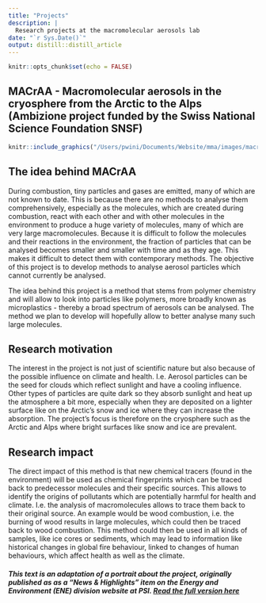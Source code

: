 ```yaml
---
title: "Projects"
description: |
  Research projects at the macromolecular aerosols lab
date: "`r Sys.Date()`"
output: distill::distill_article
---
```


```r
knitr::opts_chunk$set(echo = FALSE)
```

## MACrAA - Macromolecular aerosols in the cryosphere from the Arctic to the Alps (Ambizione project funded by the Swiss National Science Foundation SNSF)

```r
knitr::include_graphics("/Users/pwini/Documents/Website/mma/images/macromolecular model of aged wood-derived BC KAAL 2011.png")
```

## The idea behind MACrAA

During combustion, tiny particles and gases are emitted, many of which are not known to date. This is because there are no methods to analyse them comprehensively, especially as the molecules, which are created during combustion, react with each other and with other molecules in the environment to produce a huge variety of molecules, many of which are very large macromolecules. Because it is difficult to follow the molecules and their reactions in the environment, the fraction of particles that can be analysed becomes smaller and smaller with time and as they age. This makes it difficult to detect them with contemporary methods. The objective of this project is to develop methods to analyse aerosol particles which cannot currently be analysed.

The idea behind this project is a method that stems from polymer chemistry and will allow to look into particles like polymers, more broadly known as microplastics - thereby a broad spectrum of aerosols can be analysed. The method we plan to develop will hopefully allow to better analyse many such large molecules.

## Research motivation

The interest in the project is not just of scientific nature but also because of the possible influence on climate and health. I.e. Aerosol particles can be the seed for clouds which reflect sunlight and have a cooling influence. Other types of particles are quite dark so they absorb sunlight and heat up the atmosphere a bit more, especially when they are deposited on a lighter surface like on the Arctic’s snow and ice where they can increase the absorption. The project’s focus is therefore on the cryosphere such as the Arctic and Alps where bright surfaces like snow and ice are prevalent. 

## Research impact

The direct impact of this method is that new chemical tracers (found in the environment) will be used as chemical fingerprints which can be traced back to predecessor molecules and their specific sources. This allows to identify the origins of pollutants which are potentially harmful for health and climate. I.e. the analysis of macromolecules allows to trace them back to their original source. An example would be wood combustion, i.e. the burning of wood results in large molecules, which could then be traced back to wood combustion. This method could then be used in all kinds of samples, like ice cores or sediments, which may lead to information like historical changes in global fire behaviour, linked to changes of human behaviours, which affect health as well as the climate.


##### This text is an adaptation of a portrait about the project, originally published as as a "News & Highlights" item on the Energy and Environment (ENE) division website at PSI. [Read the full version here](https://www.psi.ch/en/ene/scientific-highlights/successful-ambizione-grant-applicant)

